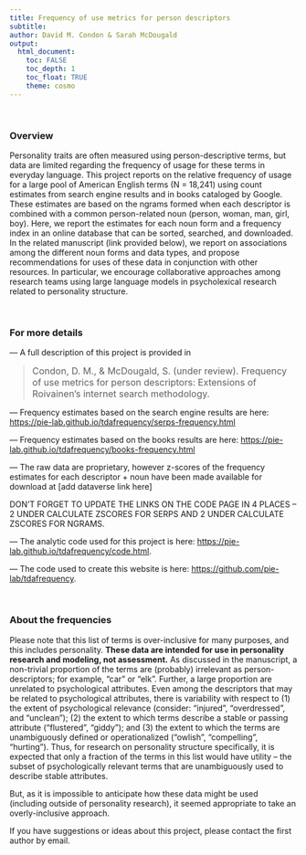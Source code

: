 ```yaml
---
title: Frequency of use metrics for person descriptors
subtitle: 
author: David M. Condon & Sarah McDougald
output: 
  html_document:
    toc: FALSE
    toc_depth: 1
    toc_float: TRUE
    theme: cosmo
---
```


<br>

### Overview

Personality traits are often measured using person-descriptive terms, but data are limited regarding the frequency of usage for these terms in everyday language. This project reports on the relative frequency of usage for a large pool of American English terms (N = 18,241) using count estimates from search engine results and in books cataloged by Google. These estimates are based on the ngrams formed when each descriptor is combined with a common person-related noun (person, woman, man, girl, boy). Here, we report the estimates for each noun form and a frequency index in an online database that can be sorted, searched, and downloaded. In the related manuscript (link provided below), we report on associations among the different noun forms and data types, and propose recommendations for uses of these data in conjunction with other resources. In particular, we encourage collaborative approaches among research teams using large language models in psycholexical research related to personality structure.

<br>

### For more details

--- A full description of this project is provided in
<!--
[--- citation blinded for review ---]
-->
 
> <font size="3">Condon, D. M., & McDougald, S. (under review). Frequency of use metrics for person descriptors: Extensions of Roivainen's internet search methodology.</font>

--- Frequency estimates based on the search engine results are here:
[https://pie-lab.github.io/tdafrequency/serps-frequency.html](https://pie-lab.github.io/tdafrequency/serps-frequency.html)

--- Frequency estimates based on the books results are here:
[https://pie-lab.github.io/tdafrequency/books-frequency.html](https://pie-lab.github.io/tdafrequency/books-frequency.html)

--- The raw data are proprietary, however z-scores of the frequency estimates for each descriptor + noun have been made available for download at 
[add dataverse link here]

DON'T FORGET TO UPDATE THE LINKS ON THE CODE PAGE IN 4 PLACES -- 2 UNDER CALCULATE ZSCORES FOR SERPS AND 2 UNDER CALCULATE ZSCORES FOR NGRAMS.

--- The analytic code used for this project is here:
[https://pie-lab.github.io/tdafrequency/code.html](https://pie-lab.github.io/tdafrequency/code.html).

--- The code used to create this website is here: [https://github.com/pie-lab/tdafrequency](https://github.com/pie-lab/tdafrequency).

<br>

### About the frequencies

Please note that this list of terms is over-inclusive for many purposes, and this includes personality. **These data are intended for use in personality research and modeling, not assessment.** As discussed in the manuscript, a non-trivial proportion of the terms are (probably) irrelevant as person-descriptors; for example, “car” or “elk”. Further, a large proportion are unrelated to psychological attributes. Even among the descriptors that may be related to psychological attributes, there is variability with respect to (1) the extent of psychological relevance (consider: “injured”, “overdressed”, and “unclean”); (2) the extent to which terms describe a stable or passing attribute (“flustered”, “giddy”); and (3) the extent to which the terms are unambiguously defined or operationalized (“owlish”, “compelling”, “hurting”). Thus, for research on personality structure specifically, it is expected that only a fraction of the terms in this list would have utility – the subset of psychologically relevant terms that are unambiguously used to describe stable attributes. 

But, as it is impossible to anticipate how these data might be used (including outside of personality research), it seemed appropriate to take an overly-inclusive approach.

If you have suggestions or ideas about this project, please contact the first author by email.